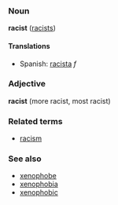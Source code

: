 ===Noun===
'''racist''' ([[racists]])

====Translations====
*Spanish: [[racista]] ''f''

===Adjective===
'''racist''' (more racist, most racist)

===Related terms===
*[[racism]]

===See also===
*[[xenophobe]]
*[[xenophobia]]
*[[xenophobic]]